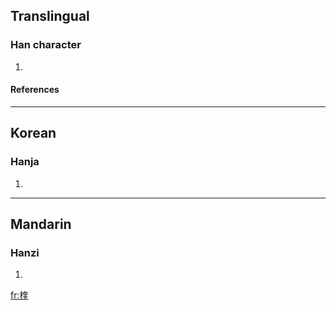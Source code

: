 ==Translingual==
===Han character===
{{Han char|rn=75|rad=木|as=09|sn=13|four=4491<sub>4</sub>|canj=木大土土 (DKGG)}}
# {{defn|Han|sort=木09}}
====References====
{{Han ref|kx=0539.010|dkj=15119|dj=0926.150|hdz=21246.090|uh=694F|ud=26959|bh=DDEE|bd=56814}}

----
==Korean==
===Hanja===
{{ko-hanja|hangeul=규|eumhun=|rv=gyu|mr=kyu|y=kyu}}
# {{defn|Korean}}

----
==Mandarin==
===Hanzi===
{{cmn-hanzi|pin=[[kuí]] (kui2), [[kuǐ]] (kui3)|wg=k'uei<sup>2</sup>, k'uei<sup>3</sup>}}
# {{defn|Mandarin}}

[[fr:楏]]